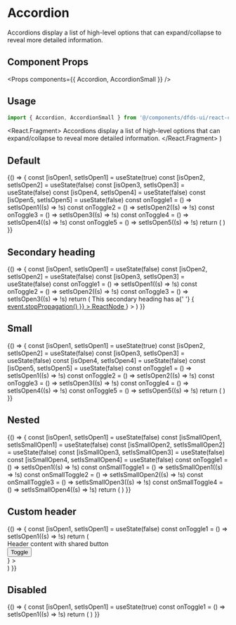 
<Meta title="Hydro UI/Accordions/Accordion" component={Accordion} />

# Accordion

Accordions display a list of high-level options that can expand/collapse to reveal more detailed information.

## Component Props

<Props components={{ Accordion, AccordionSmall }} />

## Usage

```jsx
import { Accordion, AccordionSmall } from '@/components/dfds-ui/react-components'
```

  <React.Fragment>
    Accordions display a list of high-level options that can expand/collapse to reveal more detailed information.
  </React.Fragment>
)

## Default

<Preview gray>
  <Story name="Default">
    {() => {
      const [isOpen1, setIsOpen1] = useState(true)
      const [isOpen2, setIsOpen2] = useState(false)
      const [isOpen3, setIsOpen3] = useState(false)
      const [isOpen4, setIsOpen4] = useState(false)
      const [isOpen5, setIsOpen5] = useState(false)
      const onToggle1 = () => setIsOpen1((s) => !s)
      const onToggle2 = () => setIsOpen2((s) => !s)
      const onToggle3 = () => setIsOpen3((s) => !s)
      const onToggle4 = () => setIsOpen4((s) => !s)
      const onToggle5 = () => setIsOpen5((s) => !s)
      return (
        <React.Fragment>
          <Accordion onToggle={onToggle1} isOpen={isOpen1} heading="Heading 1">
            <Content />
          </Accordion>
          <Accordion onToggle={onToggle2} isOpen={isOpen2} heading="Heading 2">
            <Content />
          </Accordion>
          <Accordion onToggle={onToggle3} isOpen={isOpen3} heading="Heading 3">
            <Content />
          </Accordion>
          <Accordion onToggle={onToggle4} isOpen={isOpen4} heading="Heading 4">
            <Content />
          </Accordion>
          <Accordion onToggle={onToggle5} isOpen={isOpen5} heading="Heading 5">
            <Content />
          </Accordion>
        </React.Fragment>
      )
    }}
  </Story>
</Preview>

## Secondary heading

<Preview gray>
  <Story name="Secondary heading">
    {() => {
      const [isOpen1, setIsOpen1] = useState(false)
      const [isOpen2, setIsOpen2] = useState(false)
      const [isOpen3, setIsOpen3] = useState(false)
      const onToggle1 = () => setIsOpen1((s) => !s)
      const onToggle2 = () => setIsOpen2((s) => !s)
      const onToggle3 = () => setIsOpen3((s) => !s)
      return (
        <React.Fragment>
          <Accordion onToggle={onToggle1} isOpen={isOpen1} heading="Heading 1" secondaryHeading="Secondary heading">
            <Content />
          </Accordion>
          <Accordion
            onToggle={onToggle2}
            isOpen={isOpen2}
            heading="Heading 2"
            secondaryHeading="This secondary heading disappears when expanded"
            noSecondaryHeadingWhenOpen
          >
            <Content />
          </Accordion>
          <Accordion
            onToggle={onToggle3}
            isOpen={isOpen3}
            heading="Heading 3"
            secondaryHeading={
              <Fragment>
                This secondary heading has a{' '}
                <a
                  href="https://github.com/typescript-cheatsheets/react#useful-react-prop-type-examples"
                  target="_blank"
                  onClick={(event) => {
                    event.stopPropagation()
                  }}
                >
                  ReactNode
                </a>
              </Fragment>
            }
          >
            <Content />
          </Accordion>
        </React.Fragment>
      )
    }}
  </Story>
</Preview>

## Small

<Preview gray>
  <Story name="Small">
    {() => {
      const [isOpen1, setIsOpen1] = useState(true)
      const [isOpen2, setIsOpen2] = useState(false)
      const [isOpen3, setIsOpen3] = useState(false)
      const [isOpen4, setIsOpen4] = useState(false)
      const [isOpen5, setIsOpen5] = useState(false)
      const onToggle1 = () => setIsOpen1((s) => !s)
      const onToggle2 = () => setIsOpen2((s) => !s)
      const onToggle3 = () => setIsOpen3((s) => !s)
      const onToggle4 = () => setIsOpen4((s) => !s)
      const onToggle5 = () => setIsOpen5((s) => !s)
      return (
        <React.Fragment>
          <AccordionSmall onToggle={onToggle1} isOpen={isOpen1} heading="Heading 1">
            <Content />
          </AccordionSmall>
          <AccordionSmall onToggle={onToggle2} isOpen={isOpen2} heading="Heading 2">
            <Content />
          </AccordionSmall>
          <AccordionSmall onToggle={onToggle3} isOpen={isOpen3} heading="Heading 3">
            <Content />
          </AccordionSmall>
          <AccordionSmall onToggle={onToggle4} isOpen={isOpen4} heading="Heading 4">
            <Content />
          </AccordionSmall>
          <AccordionSmall onToggle={onToggle5} isOpen={isOpen5} heading="Heading 5">
            <Content />
          </AccordionSmall>
        </React.Fragment>
      )
    }}
  </Story>
</Preview>

## Nested

<Preview gray>
  <Story name="Nested">
    {() => {
      const [isOpen1, setIsOpen1] = useState(false)
      const [isSmallOpen1, setIsSmallOpen1] = useState(false)
      const [isSmallOpen2, setIsSmallOpen2] = useState(false)
      const [isSmallOpen3, setIsSmallOpen3] = useState(false)
      const [isSmallOpen4, setIsSmallOpen4] = useState(false)
      const onToggle1 = () => setIsOpen1((s) => !s)
      const onSmallToggle1 = () => setIsSmallOpen1((s) => !s)
      const onSmallToggle2 = () => setIsSmallOpen2((s) => !s)
      const onSmallToggle3 = () => setIsSmallOpen3((s) => !s)
      const onSmallToggle4 = () => setIsSmallOpen4((s) => !s)
      return (
        <React.Fragment>
          <Accordion onToggle={onToggle1} isOpen={isOpen1} heading="Heading 1">
            <AccordionSmall onToggle={onSmallToggle1} isOpen={isSmallOpen1} heading="Nested 1">
              <Content />
            </AccordionSmall>
            <AccordionSmall onToggle={onSmallToggle2} isOpen={isSmallOpen2} heading="Nested 2">
              <Content />
            </AccordionSmall>
            <AccordionSmall onToggle={onSmallToggle3} isOpen={isSmallOpen3} heading="Nested 3">
              <Content />
            </AccordionSmall>
            <AccordionSmall onToggle={onSmallToggle4} isOpen={isSmallOpen4} heading="Nested 4">
              <Content />
            </AccordionSmall>
          </Accordion>
        </React.Fragment>
      )
    }}
  </Story>
</Preview>

## Custom header

<Preview gray>
  <Story name="Custom header">
    {() => {
      const [isOpen1, setIsOpen1] = useState(false)
      const onToggle1 = () => setIsOpen1((s) => !s)
      return (
        <Accordion
          css={{ marginBottom: '1rem' }}
          onToggle={onToggle1}
          isOpen={isOpen1}
          header={
            <div
              css={{
                display: 'flex',
                flexDirection: 'row',
                alignItems: 'center',
                backgroundColor: 'white',
                padding: '1rem',
              }}
            >
              <div css={{ flex: '1' }}>Header content with shared button</div>
              <div>
                <Button type="button" onClick={onToggle1}>
                  Toggle
                </Button>
              </div>
            </div>
          }
        >
          <div css={{ backgroundColor: 'white', padding: '1rem' }}>
            <Content />
          </div>
        </Accordion>
      )
    }}
  </Story>
</Preview>

## Disabled

<Preview gray>
  <Story name="Disabled">
    {() => {
      const [isOpen1, setIsOpen1] = useState(true)
      const onToggle1 = () => setIsOpen1((s) => !s)
      return (
        <Accordion onToggle={onToggle1} isOpen={isOpen1} heading="Disabled" disabled>
          <Content />
        </Accordion>
      )
    }}
  </Story>
</Preview>
